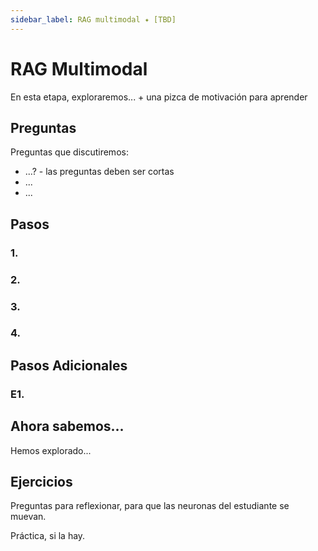 ```yaml
---
sidebar_label: RAG multimodal ✦ [TBD]
---
```


# RAG Multimodal

En esta etapa, exploraremos... + una pizca de motivación para aprender

## Preguntas

Preguntas que discutiremos:
- ...? - las preguntas deben ser cortas
- ...
- ...

## Pasos

### 1.

### 2.

### 3.

### 4.

## Pasos Adicionales

### E1.

## Ahora sabemos...

Hemos explorado...

## Ejercicios

Preguntas para reflexionar, para que las neuronas del estudiante se muevan.

Práctica, si la hay.
